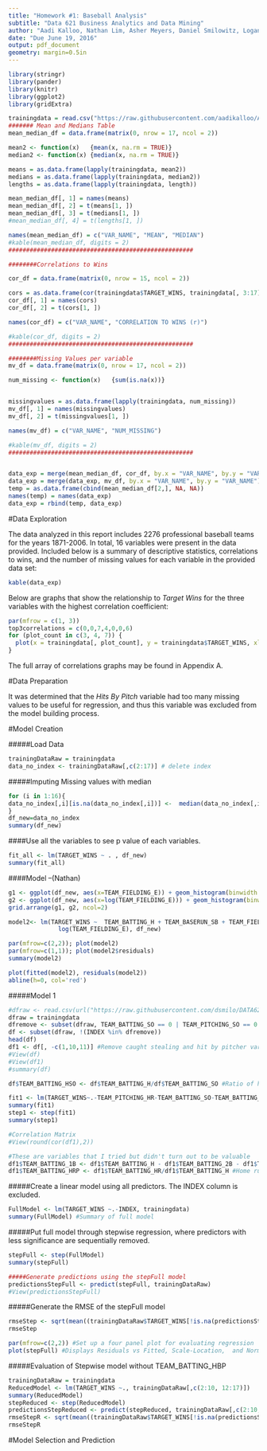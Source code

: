 ```yaml
---
title: "Homework #1: Baseball Analysis"
subtitle: "Data 621 Business Analytics and Data Mining"
author: "Aadi Kalloo, Nathan Lim, Asher Meyers, Daniel Smilowitz, Logan Thomson"
date: "Due June 19, 2016"
output: pdf_document
geometry: margin=0.5in
---
```


```r
library(stringr)
library(pander)
library(knitr)
library(ggplot2)
library(gridExtra)

trainingdata = read.csv("https://raw.githubusercontent.com/aadikalloo/AadiMSDA/master/IS621-Data-Mining/moneyball-training-data.csv")
####### Mean and Medians Table
mean_median_df = data.frame(matrix(0, nrow = 17, ncol = 2))

mean2 <- function(x)   {mean(x, na.rm = TRUE)}
median2 <- function(x) {median(x, na.rm = TRUE)}

means = as.data.frame(lapply(trainingdata, mean2))
medians = as.data.frame(lapply(trainingdata, median2))
lengths = as.data.frame(lapply(trainingdata, length))

mean_median_df[, 1] = names(means)
mean_median_df[, 2] = t(means[1, ])
mean_median_df[, 3] = t(medians[1, ])
#mean_median_df[, 4] = t(lengths[1, ])

names(mean_median_df) = c("VAR_NAME", "MEAN", "MEDIAN")
#kable(mean_median_df, digits = 2)
####################################################

########Correlations to Wins

cor_df = data.frame(matrix(0, nrow = 15, ncol = 2))

cors = as.data.frame(cor(trainingdata$TARGET_WINS, trainingdata[, 3:17], use = "pairwise.complete.obs"))
cor_df[, 1] = names(cors)
cor_df[, 2] = t(cors[1, ])

names(cor_df) = c("VAR_NAME", "CORRELATION TO WINS (r)")

#kable(cor_df, digits = 2)
####################################################

########Missing Values per variable
mv_df = data.frame(matrix(0, nrow = 17, ncol = 2))

num_missing <- function(x)   {sum(is.na(x))}


missingvalues = as.data.frame(lapply(trainingdata, num_missing))
mv_df[, 1] = names(missingvalues)
mv_df[, 2] = t(missingvalues[1, ])

names(mv_df) = c("VAR_NAME", "NUM_MISSING")

#kable(mv_df, digits = 2)
####################################################


data_exp = merge(mean_median_df, cor_df, by.x = "VAR_NAME", by.y = "VAR_NAME")
data_exp = merge(data_exp, mv_df, by.x = "VAR_NAME", by.y = "VAR_NAME")
temp = as.data.frame(cbind(mean_median_df[2,], NA, NA))
names(temp) = names(data_exp)
data_exp = rbind(temp, data_exp)
```



#Data Exploration

The data analyzed in this report includes 2276 professional baseball teams for the years 1871-2006. In total, 16 variables were present in the data provided. Included below is a summary of descriptive statistics, correlations to wins, and the number of missing values for each variable in the provided data set:

```r
kable(data_exp)
```

Below are graphs that show the relationship to _Target Wins_ for the three variables with the highest correlation coefficient: 

```r
par(mfrow = c(1, 3))
top3correlations = c(0,0,7,4,0,0,6)
for (plot_count in c(3, 4, 7)) {
  plot(x = trainingdata[, plot_count], y = trainingdata$TARGET_WINS, xlab = names(trainingdata)[plot_count], ylab = "Target Wins", main = paste0(names(trainingdata)[plot_count], " r = ", round(data_exp[top3correlations[plot_count], 4], 3) ))
}
```

The full array of correlations graphs may be found in Appendix A. 
<!-- -->

#Data Preparation

It was determined that the _Hits By Pitch_ variable had too many missing values to be useful for regression, and thus this variable was excluded from the model building process.  

#Model Creation

#####Load Data

```r
trainingDataRaw = trainingdata
data_no_index <- trainingDataRaw[,c(2:17)] # delete index
```


#####Imputing Missing values with median
```r
for (i in 1:16){
data_no_index[,i][is.na(data_no_index[,i])] <-  median(data_no_index[,i], na.rm = TRUE)
}
df_new=data_no_index
summary(df_new)
```


####Use all the variables to see p value of each variables.
```r
fit_all <- lm(TARGET_WINS ~ . , df_new)
summary(fit_all)
```









####Model --(Nathan)

```r

g1 <- ggplot(df_new, aes(x=TEAM_FIELDING_E)) + geom_histogram(binwidth = 10)
g2 <- ggplot(df_new, aes(x=log(TEAM_FIELDING_E))) + geom_histogram(binwidth = 0.05)
grid.arrange(g1, g2, ncol=2)

model2<- lm(TARGET_WINS ~  TEAM_BATTING_H + TEAM_BASERUN_SB + TEAM_FIELDING_DP + 
              log(TEAM_FIELDING_E), df_new)

par(mfrow=c(2,2)); plot(model2)
par(mfrow=c(1,1)); plot(model2$residuals)
summary(model2)

plot(fitted(model2), residuals(model2))
abline(h=0, col='red')

```






#####Model 1

```r
#dfraw <- read.csv(url("https://raw.githubusercontent.com/dsmilo/DATA621/master/HW1/data/moneyball-training-data.csv"))
dfraw = trainingdata
dfremove <- subset(dfraw, TEAM_BATTING_SO == 0 | TEAM_PITCHING_SO == 0 | TEAM_BASERUN_SB == 0 | TEAM_BATTING_BB == 0 | TEAM_PITCHING_SO > 2500 | TEAM_PITCHING_BB == 0 )$INDEX #Identify rows for removal, have zero strikeouts or bases stolen
df <- subset(dfraw, !(INDEX %in% dfremove))
head(df)
df1 <- df[, -c(1,10,11)] #Remove caught stealing and hit by pitcher variables
#View(df)
#View(df1)
#summary(df)

df$TEAM_BATTING_HSO <- df$TEAM_BATTING_H/df$TEAM_BATTING_SO #Ratio of hits to strikeouts

fit1 <- lm(TARGET_WINS~.-TEAM_PITCHING_HR-TEAM_BATTING_SO-TEAM_BATTING_H, df)#Non-significant predictors removed
summary(fit1)
step1 <- step(fit1)
summary(step1)

#Correlation Matrix
#View(round(cor(df1),2))

#These are variables that I tried but didn't turn out to be valuable
df1$TEAM_BATTING_1B <- df1$TEAM_BATTING_H - df1$TEAM_BATTING_2B - df1$TEAM_BATTING_3B - df1$TEAM_BATTING_HR #Singles - 1st Base Hits
df1$TEAM_BATTING_HRP <- df1$TEAM_BATTING_HR/df1$TEAM_BATTING_H #Home runs as a percentage of base hits
```


#####Create a linear model using all predictors. The INDEX column is excluded.
```r
FullModel <- lm(TARGET_WINS ~.-INDEX, trainingdata)
summary(FullModel) #Summary of full model
```


#####Put full model through stepwise regression, where predictors with less significance are sequentially removed.
```r
stepFull <- step(FullModel) 
summary(stepFull)

```


```r
#####Generate predictions using the stepFull model
predictionsStepFull <- predict(stepFull, trainingDataRaw) 
#View(predictionsStepFull)
```

#####Generate the RMSE of the stepFull model
```r
rmseStep <- sqrt(mean((trainingDataRaw$TARGET_WINS[!is.na(predictionsStepFull)] - predictionsStepFull[!is.na(predictionsStepFull)])^2)) 
rmseStep
```

```r
par(mfrow=c(2,2)) #Set up a four panel plot for evaluating regression
plot(stepFull) #Displays Residuals vs Fitted, Scale-Location,  and Normal Q-Q.
```

#####Evaluation of Stepwise model without TEAM_BATTING_HBP
```r
trainingDataRaw = trainingdata
ReducedModel <- lm(TARGET_WINS ~., trainingDataRaw[,c(2:10, 12:17)])
summary(ReducedModel)
stepReduced <- step(ReducedModel)
predictionsStepReduced <- predict(stepReduced, trainingDataRaw[,c(2:10, 12:17)])
rmseStepR <- sqrt(mean((trainingDataRaw$TARGET_WINS[!is.na(predictionsStepReduced)] - predictionsStepReduced[!is.na(predictionsStepReduced)])^2))
rmseStepR
```

#Model Selection and Prediction